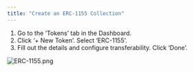 ```yaml
---
title: "Create an ERC-1155 Collection"
---
```


1. Go to the ‘Tokens’ tab in the Dashboard.
2. Click ‘+ New Token’. Select ‘ERC-1155’.
3. Fill out the details and configure transferability. Click ‘Done’.

![ERC-1155.png](https://station-images.nyc3.digitaloceanspaces.com/a4f7766c-835d-4cae-a1c2-aea9ec151d2f.png)
